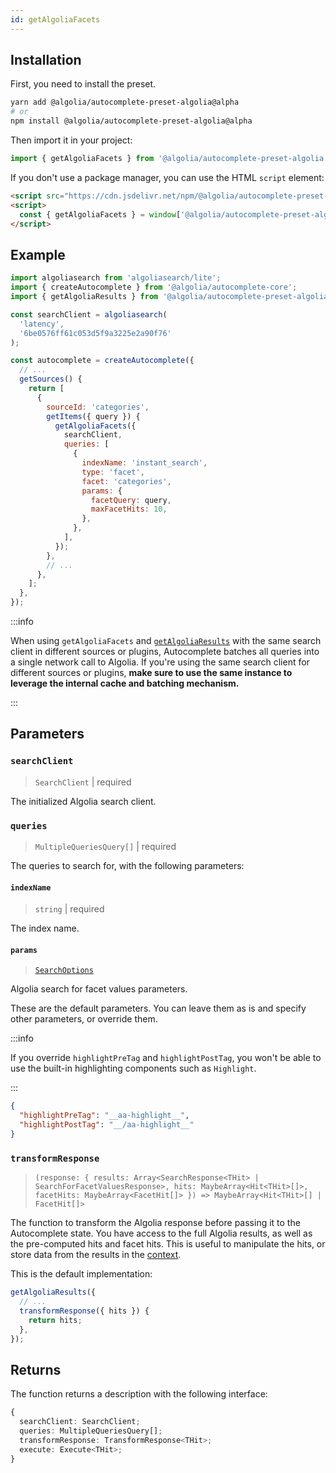 ```yaml
---
id: getAlgoliaFacets
---
```



<GetAlgoliaFacetsIntro />

<PresetAlgoliaNote />

## Installation

First, you need to install the preset.

```bash
yarn add @algolia/autocomplete-preset-algolia@alpha
# or
npm install @algolia/autocomplete-preset-algolia@alpha
```

Then import it in your project:

```js
import { getAlgoliaFacets } from '@algolia/autocomplete-preset-algolia';
```

If you don't use a package manager, you can use the HTML `script` element:

```html
<script src="https://cdn.jsdelivr.net/npm/@algolia/autocomplete-preset-algolia@alpha"></script>
<script>
  const { getAlgoliaFacets } = window['@algolia/autocomplete-preset-algolia'];
</script>
```

## Example

```js
import algoliasearch from 'algoliasearch/lite';
import { createAutocomplete } from '@algolia/autocomplete-core';
import { getAlgoliaResults } from '@algolia/autocomplete-preset-algolia';

const searchClient = algoliasearch(
  'latency',
  '6be0576ff61c053d5f9a3225e2a90f76'
);

const autocomplete = createAutocomplete({
  // ...
  getSources() {
    return [
      {
        sourceId: 'categories',
        getItems({ query }) {
          getAlgoliaFacets({
            searchClient,
            queries: [
              {
                indexName: 'instant_search',
                type: 'facet',
                facet: 'categories',
                params: {
                  facetQuery: query,
                  maxFacetHits: 10,
                },
              },
            ],
          });
        },
        // ...
      },
    ];
  },
});
```

:::info

When using `getAlgoliaFacets` and [`getAlgoliaResults`](getAlgoliaResults) with the same search client in different sources or plugins, Autocomplete batches all queries into a single network call to Algolia. If you're using the same search client for different sources or plugins, **make sure to use the same instance to leverage the internal cache and batching mechanism.**

:::

## Parameters

### `searchClient`

> `SearchClient` | required

The initialized Algolia search client.

### `queries`

> `MultipleQueriesQuery[]` | required

The queries to search for, with the following parameters:

#### `indexName`

> `string` | required

The index name.

#### `params`

> [`SearchOptions`](https://www.algolia.com/doc/api-reference/search-api-parameters/)

Algolia search for facet values parameters.

These are the default parameters. You can leave them as is and specify other parameters, or override them.

:::info

If you override `highlightPreTag` and `highlightPostTag`, you won't be able to use the built-in highlighting components such as `Highlight`.

:::

```json
{
  "highlightPreTag": "__aa-highlight__",
  "highlightPostTag": "__/aa-highlight__"
}
```

### `transformResponse`

> `(response: { results: Array<SearchResponse<THit> | SearchForFacetValuesResponse>, hits: MaybeArray<Hit<THit>[]>, facetHits: MaybeArray<FacetHit[]> }) => MaybeArray<Hit<THit>[] | FacetHit[]>`

The function to transform the Algolia response before passing it to the Autocomplete state. You have access to the full Algolia results, as well as the pre-computed hits and facet hits. This is useful to manipulate the hits, or store data from the results in the [context](context).

This is the default implementation:

```js
getAlgoliaResults({
  // ...
  transformResponse({ hits }) {
    return hits;
  },
});
```

## Returns

The function returns a description with the following interface:

```ts
{
  searchClient: SearchClient;
  queries: MultipleQueriesQuery[];
  transformResponse: TransformResponse<THit>;
  execute: Execute<THit>;
}
```
